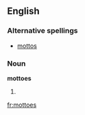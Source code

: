==English==

===Alternative spellings===
*[[mottos]]

===Noun===
'''mottoes'''

# {{plural of|[[motto]]}}

[[fr:mottoes]]